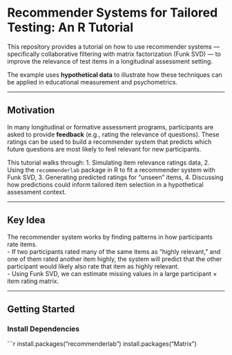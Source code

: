 # Recommender Systems for Tailored Testing: An R Tutorial

This repository provides a tutorial on how to use recommender systems — specifically collaborative filtering with matrix factorization (Funk SVD) — to improve the relevance of test items in a longitudinal assessment setting.  

The example uses **hypothetical data** to illustrate how these techniques can be applied in educational measurement and psychometrics.  

---

## Motivation

In many longitudinal or formative assessment programs, participants are asked to provide **feedback** (e.g., rating the relevance of questions). These ratings can be used to build a recommender system that predicts which future questions are most likely to feel relevant for new participants.  

This tutorial walks through:
1. Simulating item relevance ratings data,
2. Using the `recommenderlab` package in R to fit a recommender system with Funk SVD,
3. Generating predicted ratings for "unseen" items,
4. Discussing how predictions could inform tailored item selection in a hypothetical assessment context.

---

## Key Idea

The recommender system works by finding patterns in how participants rate items.  
- If two participants rated many of the same items as "highly relevant," and one of them rated another item highly, the system will predict that the other participant would likely also rate that item as highly relevant.  
- Using Funk SVD, we can estimate missing values in a large participant × item rating matrix.

---

## Getting Started

### Install Dependencies
```r
install.packages("recommenderlab")
install.packages("Matrix")
